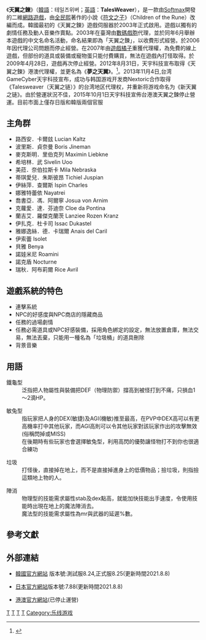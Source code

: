{{NoteTA
|G1=Games
}}
{{Infobox VG
|title = 天翼之鍊<br>Talesweaver
|image = 
|platforms = [[Windows2000|Windows2000]]/[[Windows_XP|XP]]
|genre = [[MMORPG|MMORPG]]
|developer = [[Softmax_(游戏开发商)|Softmax]]
|publisher = [[Nexon|Nexon]]
| producer = [[Nextoric|Nextoric]]
|engine = 
|modes = 視窗/全螢幕
|released = 
}}
《'''天翼之鍊'''》（[[韓語|韓語]]：테일즈위버；[[英語|英語]]：'''TalesWeaver'''），是一款由[[Softmax_(游戏开发商)|Softmax]]開發的二維[[網路遊戲|網路遊戲]]，由[[全民熙|全民熙]]著作的小說《[[符文之子|符文之子]]》（Children of the Rune）改編而成。韓國最初的《天翼之鍊》遊戲伺服器於2003年正式啟用。遊戲以獨有的劇情任務及動人音樂作賣點。2003年在臺灣由[[數碼戲胞|數碼戲胞]]代理，並於同年6月舉辦本遊戲的中文名命名活動，命名結果即為「天翼之鍊」，以收費形式經營。於2006年因代理公司問題而停止經營。在2007年由[[遊戲橘子|遊戲橘子]]重獲代理權，為免費的線上遊戲，但部份的道具或裝備或寵物蛋只能付費購買，無法在遊戲內打怪取得。於2009年4月28日，遊戲再次停止經營。2012年8月31日，天宇科技宣布取得《天翼之鍊》港澳代理權，並更名為《'''夢之天翼'''》。<ref>{{Cite web |url=http://www.gamecyber.net/2012_08_31.htm |title=GameCyber宣布取得著名線上遊戲Talesweaver港澳代理權 |accessdate=2012-11-03 |archive-date=2012-10-14 |archive-url=https://web.archive.org/web/20121014132044/http://www.gamecyber.net/2012_08_31.htm |dead-url=no }}</ref>。2013年11月4日,台湾GameCyber ​天宇科技宣布，成功与韩国游戏开发商Nextoric合作取得《Talesweaver（天翼之链）》的台湾地区代理权，并重新将游戏命名为《新天翼之链》。由於營運狀況不佳，2015年10月1日天宇科技宣佈台港澳天翼之鍊停止營運。目前市面上僅存日版和韓版兩個官服

==主角群==
*路西安．卡爾玆 Lucian Kaltz
*波里斯．貞奈曼 Boris Jineman
*麥克斯明．里伯克列 Maximin Liebkne
*希培林．武 Sivelin Uoo
*美菈．奈伯拉斯卡 Mila Nebraska
*蒂琪愛兒．朱斯彼昂 Tichiel Juspian
*伊絲萍．查爾斯 Ispin Charles
*娜雅特蕾依 Nayatrei
*喬書亞．馮．阿爾寧 Josua von Arnim
*克蘿愛．達．芬迪奈 Cloe da Pontina
*蘭吉艾．羅傑克蘭茨 Lanziee Rozen Kranz
*伊扎克．杜卡司 Issac Dukastel
*雅娜逸絲．德．卡瑞爾 Anais del Caril
*伊索蕾 Isolet
*貝雅 Benya
*諾娃米尼 Roamini
*諾克盾 Nocturne
*瑞秋．阿布莉爾 Rice Avril

==遊戲系統的特色==
*連擊系統
*NPC的好感度與NPC商店的隱藏商品
*任務的過場劇情
*任務必需道具或NPC好感裝備，採用角色綁定的設定，無法放置倉庫，無法交易，無法丟棄，只能用一種名為「垃圾桶」的道具刪除
*背景音樂

==用語==
;鐵龜型
:泛指把人物屬性與裝備把DEF（物理防禦）撐高到被怪打到不痛，只損血1～2滴HP。

;敏兔型
:指玩家把人身的DEX(敏捷)及AGI(機敏)推至最高，在PVP中DEX高可以有更高機率打中其他玩家，而AGI高則可以令其他玩家對該玩家作出的攻擊無效(俗稱閃掉或MISS)
:在後期時有些玩家也會選擇敏兔型，利用高閃的優勢讓怪物打不到你也很適合練功

;垃圾
:打怪後，直接掉在地上，而不是直接掉進身上的低價物品；撿垃圾，則指撿這類地上物的人。

;陣消
:物理型的技能需求屬性stab及dex點高，就能加快技能出手速度，令使用技能時出現在地上的魔法陣消去。
:魔法型的技能需求屬性為mr與武器的延遲%數。

==參考文獻==
<references />
==外部連結==
* {{ko}}[http://tales.nexon.com/ 韓國官方網站] 版本號:測試服8.24,正式服8.25(更新時間2021.8.8)
* {{ja}}[http://www.talesweaver.jp/ 日本官方網站]版本號:7.88(更新時間2021.8.8){{Wayback|url=http://www.talesweaver.jp/ |date=20080319041739 }}
* {{zh-hk}}[http://tales.gamecyber.net/ 港澳官方網站](已停止運營){{Wayback|url=http://tales.gamecyber.net/ |date=20121127221409 }}

{{Gamania}}
[[Category:大型多人在线角色扮演游戏|T]]
[[Category:Windows游戏|T]]
[[Category:免費遊戲|T]]
[[Category:2003年电子游戏|T]]
[[Category:乐线游戏|Category:乐线游戏]]